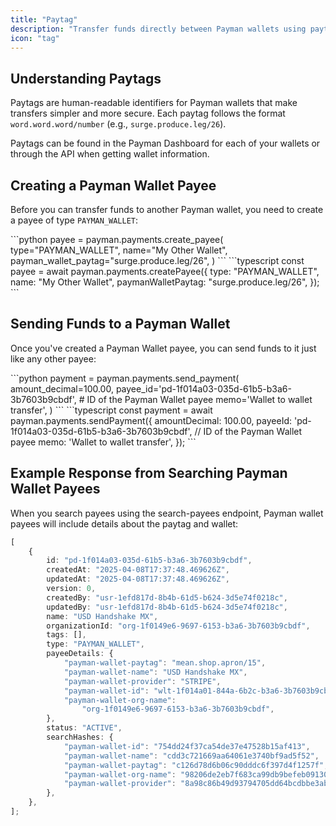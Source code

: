 ```yaml
---
title: "Paytag"
description: "Transfer funds directly between Payman wallets using paytags"
icon: "tag"
---
```


## Understanding Paytags

Paytags are human-readable identifiers for Payman wallets that make transfers simpler and more secure. Each paytag follows the format `word.word.word/number` (e.g., `surge.produce.leg/26`).

<Note>
	Paytags can be found in the Payman Dashboard for each of your wallets or
	through the API when getting wallet information.
</Note>

## Creating a Payman Wallet Payee

Before you can transfer funds to another Payman wallet, you need to create a payee of type `PAYMAN_WALLET`:

<Tabs>
<Tab title="Python">
```python
payee = payman.payments.create_payee(
    type="PAYMAN_WALLET",
    name="My Other Wallet",
    payman_wallet_paytag="surge.produce.leg/26",
)
```
</Tab>

<Tab title="Node.js">
```typescript
const payee = await payman.payments.createPayee({
    type: "PAYMAN_WALLET",
    name: "My Other Wallet",
    paymanWalletPaytag: "surge.produce.leg/26",
});
```
</Tab>
</Tabs>

## Sending Funds to a Payman Wallet

Once you've created a Payman Wallet payee, you can send funds to it just like any other payee:

<Tabs>
<Tab title="Python">
```python
payment = payman.payments.send_payment(
    amount_decimal=100.00,
    payee_id='pd-1f014a03-035d-61b5-b3a6-3b7603b9cbdf', # ID of the Payman Wallet payee
    memo='Wallet to wallet transfer',
)
```
</Tab>

<Tab title="Node.js">
```typescript
const payment = await payman.payments.sendPayment({
    amountDecimal: 100.00,
    payeeId: 'pd-1f014a03-035d-61b5-b3a6-3b7603b9cbdf', // ID of the Payman Wallet payee
    memo: 'Wallet to wallet transfer',
});
```
</Tab>
</Tabs>

## Example Response from Searching Payman Wallet Payees

When you search payees using the search-payees endpoint, Payman wallet payees will include details about the paytag and wallet:

```typescript
[
	{
		id: "pd-1f014a03-035d-61b5-b3a6-3b7603b9cbdf",
		createdAt: "2025-04-08T17:37:48.469626Z",
		updatedAt: "2025-04-08T17:37:48.469626Z",
		version: 0,
		createdBy: "usr-1efd817d-8b4b-61d5-b624-3d5e74f0218c",
		updatedBy: "usr-1efd817d-8b4b-61d5-b624-3d5e74f0218c",
		name: "USD Handshake MX",
		organizationId: "org-1f0149e6-9697-6153-b3a6-3b7603b9cbdf",
		tags: [],
		type: "PAYMAN_WALLET",
		payeeDetails: {
			"payman-wallet-paytag": "mean.shop.apron/15",
			"payman-wallet-name": "USD Handshake MX",
			"payman-wallet-provider": "STRIPE",
			"payman-wallet-id": "wlt-1f014a01-844a-6b2c-b3a6-3b7603b9cbdf",
			"payman-wallet-org-name":
				"org-1f0149e6-9697-6153-b3a6-3b7603b9cbdf",
		},
		status: "ACTIVE",
		searchHashes: {
			"payman-wallet-id": "754dd24f37ca54de37e47528b15af413",
			"payman-wallet-name": "cdd3c721669aa64061e3740bf9ad5f52",
			"payman-wallet-paytag": "c126d78d6b06c90dddc6f397d4f1257f",
			"payman-wallet-org-name": "98206de2eb7f683ca99db9befeb09130",
			"payman-wallet-provider": "8a98c86b49d93794705dd64bcdbbe3ab",
		},
	},
];
```
